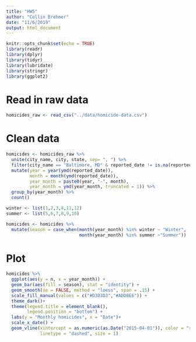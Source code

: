 ```yaml
---
title: "HW5"
author: "Collin Brehmer"
date: "11/6/2019"
output: html_document
---
```


```r
knitr::opts_chunk$set(echo = TRUE)
library(readr)
library(dplyr)
library(tidyr)
library(lubridate)
library(stringr)
library(ggplot2)
```

# Read in raw data
```r
homicides_raw <- read_csv("../data/homicide-data.csv")
```


# Clean data
```r
homicides <- homicides_raw %>% 
  unite(city_name, city, state, sep= ", ") %>%
  filter(city_name == "Baltimore, MD" & reported_date != is.na(reported_date)) %>%
  mutate(year = year(ymd(reported_date)),
         month = month(ymd(reported_date)),
         year_month = paste0(year, "-", month),
         year_month = ymd(year_month, truncated = 1)) %>% 
  group_by(year_month) %>% 
  count()

winter <- list(1,2,3,4,11,12)
summer <- list(5,6,7,8,9,10)

homicides <- homicides %>% 
  mutate(season = case_when(month(year_month) %in% winter ~ "Winter",
                            month(year_month) %in% summer ~"Summer"))
```


# Plot
```r
homicides %>% 
  ggplot(aes(y = n, x = year_month)) +
  geom_bar(aes(fill = season), stat = "identity") +
  geom_smooth(se = FALSE, method = "loess", span = .15) +
  scale_fill_manual(values = c("#D3D3D3","#ADD8E6")) +
  theme_dark()+
  theme(legend.title = element_blank(),
        legend.position = "bottom") +
  labs(y = "Monthly homicides", x = "Date")+
  scale_x_date() +
  geom_vline(xintercept = as.numeric(as.Date("2015-04-01")), color = "red", 
             linetype = "dashed", size = 1)
```

